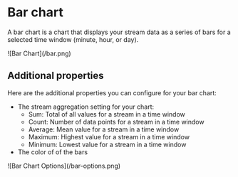 # Bar chart

A bar chart is a chart that displays your stream data as a series of bars for a selected time window (minute, hour, or day).

<div
  style={{
    marginTop: "25px",
    marginBottom: "25px",
  }}
>
  ![Bar Chart](/bar.png)
</div>

## Additional properties

Here are the additional properties you can configure for your bar chart:

- The stream aggregation setting for your chart:
  - Sum: Total of all values for a stream in a time window
  - Count: Number of data points for a stream in a time window
  - Average: Mean value for a stream in a time window
  - Maximum: Highest value for a stream in a time window
  - Minimum: Lowest value for a stream in a time window
- The color of of the bars

<div
  style={{
    display: "flex",
    justifyContent: "center",
    alignItems: "center",
    margin: "25px",
    maxWidth: "500px",
    border: "0.5px solid #e0e0e0",
    borderRadius: "10px",
  }}
>
  ![Bar Chart Options](/bar-options.png)
</div>
